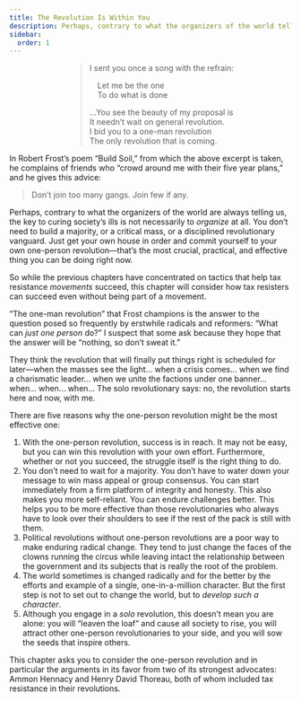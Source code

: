 ```yaml
---
title: The Revolution Is Within You
description: Perhaps, contrary to what the organizers of the world tell us, the key to curing society’s ills is not necessarily to organize at all.
sidebar:
  order: 1
---
```


<div style="width: fit-content; margin-right: auto; margin-left: auto;">

> I sent you once a song with the refrain:
>
>  Let me be the one\
>  To do what is done
>
> …You see the beauty of my proposal is\
> It needn’t wait on general revolution.\
> I bid you to a one-man revolution\
> The only revolution that is coming.

</div>

In Robert Frost’s poem “Build Soil,” from which the above excerpt is taken, he complains of friends who “crowd around me with their five year plans,” and he gives this advice:

> Don’t join too many gangs. Join few if any.

Perhaps, contrary to what the organizers of the world are always telling us, the key to curing society’s ills is not necessarily to *organize* at all.
You don’t need to build a majority, or a critical mass, or a disciplined revolutionary vanguard.
Just get your own house in order and commit yourself to your own one-person revolution—that’s the most crucial, practical, and effective thing you can be doing right now.

So while the previous chapters have concentrated on tactics that help tax resistance *movements* succeed, this chapter will consider how tax resisters can succeed even without being part of a movement.

“The one-man revolution” that Frost champions is the answer to the question posed so frequently by erstwhile radicals and reformers: “What can *just one person* do?”
I suspect that some ask because they hope that the answer will be “nothing, so don’t sweat it.”

They think the revolution that will finally put things right is scheduled for later—when the masses see the light… when a crisis comes… when we find a charismatic leader… when we unite the factions under one banner… when… when… when…
The solo revolutionary says: no, the revolution starts here and now, with me.

There are five reasons why the one-person revolution might be the most effective one:

1. With the one-person revolution, success is in reach.
   It may not be easy, but you can win this revolution with your own effort.
   Furthermore, whether or not you succeed, the struggle itself is the right thing to do.
1. You don’t need to wait for a majority.
   You don’t have to water down your message to win mass appeal or group consensus.
   You can start immediately from a firm platform of integrity and honesty.
   This also makes you more self-reliant.
   You can endure challenges better.
   This helps you to be more effective than those revolutionaries who always have to look over their shoulders to see if the rest of the pack is still with them.
1. Political revolutions without one-person revolutions are a poor way to make enduring radical change.
   They tend to just change the faces of the clowns running the circus while leaving intact the relationship between the government and its subjects that is really the root of the problem.
1. The world sometimes is changed radically and for the better by the efforts and example of a single, one-in-a-million character.
   But the first step is not to set out to change the world, but to *develop such a character*.
1. Although you engage in a *solo* revolution, this doesn’t mean you are alone: you will “leaven the loaf” and cause all society to rise, you will attract other one-person revolutionaries to your side, and you will sow the seeds that inspire others.

This chapter asks you to consider the one-person revolution and in particular the arguments in its favor from two of its strongest advocates: Ammon Hennacy and Henry David Thoreau, both of whom included tax resistance in their revolutions.

<Aside type="tip" title="Wikipedia">
  <WikipediaBadge title="Robert Frost" />
  <WikipediaBadge title="Henry David Thoreau" />
  <WikipediaBadge title="Ammon Hennacy" />
</Aside>
